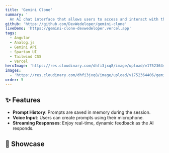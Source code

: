 ```yaml
---
title: 'Gemini Clone'
summary: '
  An AI chat interface that allows users to access and interact with the Gemini API in a responsive and intuitive way.'
github: 'https://github.com/DevWedeloper/gemini-clone'
liveDemo: 'https://gemini-clone-devwedeloper.vercel.app'
tags:
  - Angular
  - Analog.js
  - Gemini API
  - Spartan UI
  - Tailwind CSS
  - Vercel
heroImage: 'https://res.cloudinary.com/dhfi3jxq8/image/upload/v1752364406/gemini-clone-hero_va2lch.webp'
images:
  - 'https://res.cloudinary.com/dhfi3jxq8/image/upload/v1752364406/gemini-clone-hero_va2lch.webp'
order: 5
---
```



<ProjectSummary
  title={frontmatter.title}
  summary={frontmatter.summary}
  github={frontmatter.github}
  liveDemo={frontmatter.liveDemo}
  tags={frontmatter.tags}
  heroImage={frontmatter.heroImage}
/>

## ✨ Features

- **Prompt History**: Prompts are saved in memory during the session.
- **Voice Input**: Users can create prompts using their microphone.
- **Streaming Responses**: Enjoy real-time, dynamic feedback as the AI responds.

## 🧠 Showcase

<Carousel client:load images={frontmatter.images} />
